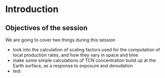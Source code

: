 # Introduction

## Objectives of the session

We are going to cover two things during this session

-   look into the calculation of scaling factors used for the computation of local production rates, and how they vary in space and time
-   make some simple calculations of TCN concentration build up at the Earth surface, as a response to exposure and denudation
- test


